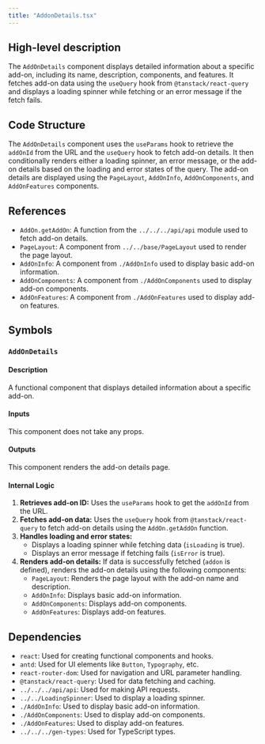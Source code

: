 ```yaml
---
title: "AddonDetails.tsx"
---
```


## High-level description
The `AddOnDetails` component displays detailed information about a specific add-on, including its name, description, components, and features. It fetches add-on data using the `useQuery` hook from `@tanstack/react-query` and displays a loading spinner while fetching or an error message if the fetch fails.

## Code Structure
The `AddOnDetails` component uses the `useParams` hook to retrieve the `addOnId` from the URL and the `useQuery` hook to fetch add-on details. It then conditionally renders either a loading spinner, an error message, or the add-on details based on the loading and error states of the query. The add-on details are displayed using the `PageLayout`, `AddOnInfo`, `AddOnComponents`, and `AddOnFeatures` components.

## References
- `AddOn.getAddOn`: A function from the `../../../api/api` module used to fetch add-on details.
- `PageLayout`: A component from `../../base/PageLayout` used to render the page layout.
- `AddOnInfo`: A component from `./AddOnInfo` used to display basic add-on information.
- `AddOnComponents`: A component from `./AddOnComponents` used to display add-on components.
- `AddOnFeatures`: A component from `./AddOnFeatures` used to display add-on features.

## Symbols

### `AddOnDetails`
#### Description
A functional component that displays detailed information about a specific add-on.

#### Inputs
This component does not take any props.

#### Outputs
This component renders the add-on details page.

#### Internal Logic
1. **Retrieves add-on ID:** Uses the `useParams` hook to get the `addOnId` from the URL.
2. **Fetches add-on data:** Uses the `useQuery` hook from `@tanstack/react-query` to fetch add-on details using the `AddOn.getAddOn` function.
3. **Handles loading and error states:**
    - Displays a loading spinner while fetching data (`isLoading` is true).
    - Displays an error message if fetching fails (`isError` is true).
4. **Renders add-on details:** If data is successfully fetched (`addon` is defined), renders the add-on details using the following components:
    - `PageLayout`: Renders the page layout with the add-on name and description.
    - `AddOnInfo`: Displays basic add-on information.
    - `AddOnComponents`: Displays add-on components.
    - `AddOnFeatures`: Displays add-on features.

## Dependencies
- `react`: Used for creating functional components and hooks.
- `antd`: Used for UI elements like `Button`, `Typography`, etc.
- `react-router-dom`: Used for navigation and URL parameter handling.
- `@tanstack/react-query`: Used for data fetching and caching.
- `../../../api/api`: Used for making API requests.
- `../../LoadingSpinner`: Used to display a loading spinner.
- `./AddOnInfo`: Used to display basic add-on information.
- `./AddOnComponents`: Used to display add-on components.
- `./AddOnFeatures`: Used to display add-on features.
- `../../../gen-types`: Used for TypeScript types. 
